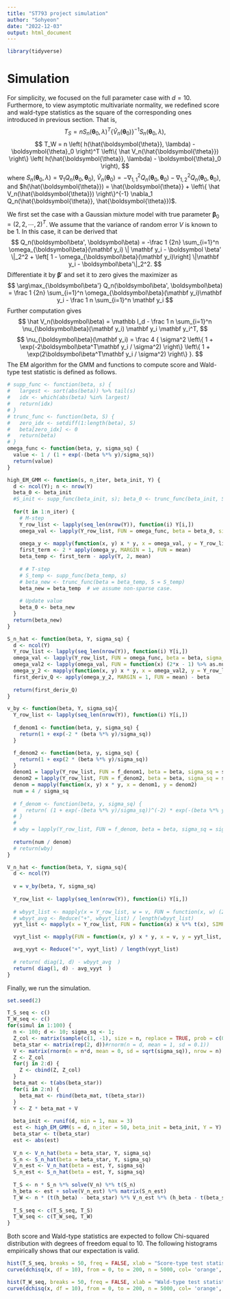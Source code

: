 ```yaml
---
title: "ST793 project simulation"
author: "Sohyeon"
date: "2022-12-03"
output: html_document
---
```

```r
library(tidyverse)
```

# Simulation

For simplicity, we focused on the full parameter case with $d=10$. Furthermore, to view asymptotic multivariate normality, we redefined score and wald-type statistics as the square of the corresponding ones introduced in previous section. That is,
$$
T_S = n S_n(\boldsymbol{\theta}_0, \lambda)^T\left\{
	\hat V_n(\boldsymbol{\theta}_0)
	\right\}^{-1} S_n(\boldsymbol{\theta}_0, \lambda),
$$
$$
T_W = n \left( h(\hat{\boldsymbol{\theta}}, \lambda) - \boldsymbol{\theta}_0 \right)^T \left\{
	\hat V_n(\hat{\boldsymbol{\theta}})
	\right\} \left( h(\hat{\boldsymbol{\theta}}, \lambda) - \boldsymbol{\theta}_0 \right),
$$
where $S_n(\boldsymbol{\theta}_0,\lambda) = \nabla_1 Q_n(\boldsymbol{\theta}_0, \boldsymbol{\theta}_0)$, $\hat V_n(\boldsymbol{\theta}_0) = -\nabla^2_{1,1} Q_n(\boldsymbol{\theta}_0, \boldsymbol{\theta}_0) -\nabla^2_{1,2} Q_n(\boldsymbol{\theta}_0, \boldsymbol{\theta}_0)$, and $h(\hat{\boldsymbol{\theta}}) = \hat{\boldsymbol{\theta}} + \left\{ \hat V_n(\hat{\boldsymbol{\theta}}) \right\}^{-1} \nabla_1 Q_n(\hat{\boldsymbol{\theta}}, \hat{\boldsymbol{\theta}})$.

We first set the case with a Gaussian mixture model with true parameter $\boldsymbol\beta_0 = (2,2,\cdots,2)^T$. We assume that the variance of random error $V$ is known to be 1. In this case, it can be derived that
$$
Q_n(\boldsymbol\beta', \boldsymbol\beta) = -\frac 1 {2n} \sum_{i=1}^n \omega_{\boldsymbol\beta}(\mathbf y_i) \| \mathbf y_i - \boldsymbol \beta' \|_2^2 + \left[ 1 - \omega_{\boldsymbol\beta}(\mathbf y_i)\right] \|\mathbf y_i - \boldsymbol\beta'\|_2^2.
$$
Differentiate it by $\boldsymbol\beta'$ and set it to zero gives the maximizer as
$$
\arg\max_{\boldsymbol\beta'} Q_n(\boldsymbol\beta', \boldsymbol\beta) = \frac 1 {2n} \sum_{i=1}^n \omega_{\boldsymbol\beta}(\mathbf y_i)\mathbf y_i - \frac 1 n \sum_{i=1}^n \mathbf y_i
$$
Further computation gives
$$
\hat V_n(\boldsymbol\beta) = \mathbb I_d - \frac 1 n \sum_{i=1}^n \nu_{\boldsymbol\beta}(\mathbf y_i) \mathbf y_i \mathbf y_i^T,
$$
$$
\nu_{\boldsymbol\beta}(\mathbf y_i) = \frac 4 { \sigma^2 \left\{ 1 + \exp(-2\boldsymbol\beta^T\mathbf y_i / \sigma^2) \right\} \left\{ 1 + \exp(2\boldsymbol\beta^T\mathbf y_i / \sigma^2) \right\} }.
$$
The EM algorithm for the GMM and functions to compute score and Wald-type test statistic is defined as follows.

```r
# supp_func <- function(beta, s) {
#   largest <- sort(abs(beta)) %>% tail(s)
#   idx <- which(abs(beta) %in% largest)
#   return(idx)
# }
# trunc_func <- function(beta, S) {
#   zero_idx <- setdiff(1:length(beta), S)
#   beta[zero_idx] <- 0
#   return(beta)
# }
omega_func <- function(beta, y, sigma_sq) {
  value <- 1 / (1 + exp(-(beta %*% y)/sigma_sq))
  return(value)
}

high_EM_GMM <- function(s, n_iter, beta_init, Y) {
  d <- ncol(Y); n <- nrow(Y)
  beta_0 <- beta_init
  #S_init <- supp_func(beta_init, s); beta_0 <- trunc_func(beta_init, S_init);
  
  for(t in 1:n_iter) {
    # M-step
    Y_row_list <- lapply(seq_len(nrow(Y)), function(i) Y[i,])
    omega_val <- lapply(Y_row_list, FUN = omega_func, beta = beta_0, sigma_sq = sigma_sq)
    
    omega_y <- mapply(function(x, y) x * y, x = omega_val, y = Y_row_list)
    first_term <- 2 * apply(omega_y, MARGIN = 1, FUN = mean)
    beta_temp <- first_term - apply(Y, 2, mean)
    
    # # T-step
    # S_temp <- supp_func(beta_temp, s)
    # beta_new <- trunc_func(beta = beta_temp, S = S_temp)
    beta_new = beta_temp  # we assume non-sparse case.
    
    # Update value
    beta_0 <- beta_new
  }
  return(beta_new)
}

S_n_hat <- function(beta, Y, sigma_sq) {
  d <- ncol(Y)
  Y_row_list <- lapply(seq_len(nrow(Y)), function(i) Y[i,])
  omega_val <- lapply(Y_row_list, FUN = omega_func, beta = beta, sigma_sq = sigma_sq)
  omega_val2 <- lapply(omega_val, FUN = function(x) (2*x - 1) %>% as.numeric)
  omega_y_2 <- mapply(function(x, y) x * y, x = omega_val2, y = Y_row_list)
  first_deriv_Q <- apply(omega_y_2, MARGIN = 1, FUN = mean) - beta
  
  return(first_deriv_Q)
}

v_by <- function(beta, Y, sigma_sq){
  Y_row_list <- lapply(seq_len(nrow(Y)), function(i) Y[i,])
  
  f_denom1 <- function(beta, y, sigma_sq) {
    return(1 + exp(-2 * (beta %*% y)/sigma_sq))
  }

  f_denom2 <- function(beta, y, sigma_sq) {
    return(1 + exp(2 * (beta %*% y)/sigma_sq))
  }
  denom1 = lapply(Y_row_list, FUN = f_denom1, beta = beta, sigma_sq = sigma_sq)
  denom2 = lapply(Y_row_list, FUN = f_denom2, beta = beta, sigma_sq = sigma_sq)
  denom = mapply(function(x, y) x * y, x = denom1, y = denom2)
  num = 4 / sigma_sq
  
  # f_denom <- function(beta, y, sigma_sq) {
  #   return( (1 + exp(-(beta %*% y)/sigma_sq))^(-2) * exp(-(beta %*% y)/sigma_sq) * y/sigma_sq * (-1/sigma_sq) )
  # }
  # 
  # wby = lapply(Y_row_list, FUN = f_denom, beta = beta, sigma_sq = sigma_sq)
  
  return(num / denom)
  # return(wby)
}

V_n_hat <- function(beta, Y, sigma_sq){
  d <- ncol(Y)
  
  v = v_by(beta, Y, sigma_sq)
  
  Y_row_list <- lapply(seq_len(nrow(Y)), function(i) Y[i,])
  
  # wbyyt_list <- mapply(x = Y_row_list, w = v, FUN = function(x, w) (2*w) %*% t(x), SIMPLIFY = F)
  # wbyyt_avg <- Reduce("+", wbyyt_list) / length(wbyyt_list)
  yyt_list <- mapply(x = Y_row_list, FUN = function(x) x %*% t(x), SIMPLIFY = F)

  vyyt_list <- mapply(FUN = function(x, y) x * y, x = v, y = yyt_list, SIMPLIFY = F)

  avg_vyyt <- Reduce("+", vyyt_list) / length(vyyt_list)
  
  # return( diag(1, d) - wbyyt_avg  )
  return( diag(1, d) - avg_vyyt  )
}

```

Finally, we run the simulation.

```r
set.seed(2)

T_S_seq <- c()
T_W_seq <- c()
for(simul in 1:100) {
  n <- 100; d <- 10; sigma_sq <- 1;
  Z_col <- matrix(sample(c(1, -1), size = n, replace = TRUE, prob = c(0.5, 0.5)), nrow = n)
  beta_star <- matrix(rep(2, d))#rnorm(n = d, mean = 1, sd = 0.1))
  V <- matrix(rnorm(n = n*d, mean = 0, sd = sqrt(sigma_sq)), nrow = n)
  Z <- Z_col
  for(j in 2:d) {
    Z <- cbind(Z, Z_col)
  }
  beta_mat <- t(abs(beta_star))
  for(i in 2:n) {
    beta_mat <- rbind(beta_mat, t(beta_star))
  }
  Y <- Z * beta_mat + V
  
  beta_init <- runif(d, min = 1, max = 3)
  est <- high_EM_GMM(s = d, n_iter = 50, beta_init = beta_init, Y = Y)
  beta_star <- t(beta_star)
  est <- abs(est)
  
  V_n <- V_n_hat(beta = beta_star, Y, sigma_sq)
  S_n <- S_n_hat(beta = beta_star, Y, sigma_sq)
  V_n_est <- V_n_hat(beta = est, Y, sigma_sq)
  S_n_est <- S_n_hat(beta = est, Y, sigma_sq)
    
  T_S <- n * S_n %*% solve(V_n) %*% t(S_n)
  h_beta <- est + solve(V_n_est) %*% matrix(S_n_est)
  T_W <- n * (t(h_beta) - beta_star) %*% V_n_est %*% (h_beta - t(beta_star))
  
  T_S_seq <- c(T_S_seq, T_S)
  T_W_seq <- c(T_W_seq, T_W)
}
```


Both score and Wald-type statistics are expected to follow Chi-squared distribution with degrees of freedom equal to 10. The following histograms empirically shows that our expectation is valid.

```r
hist(T_S_seq, breaks = 50, freq = FALSE, xlab = "Score-type test statistic")
curve(dchisq(x, df = 10), from = 0, to = 200, n = 5000, col= 'orange', lwd=2, add = T)
```


```r
hist(T_W_seq, breaks = 50, freq = FALSE, xlab = "Wald-type test statistic")
curve(dchisq(x, df = 10), from = 0, to = 200, n = 5000, col= 'orange', lwd=2, add = T)
```









